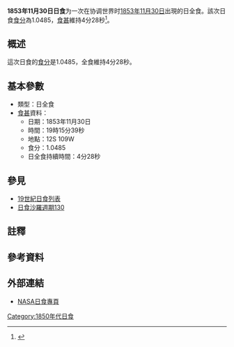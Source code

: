 {{Infobox Solar eclipse
| Year        = 1853
| Month       = 11
| Day         = 30
| Type        = 日全食
| Image       = SE1853Nov30T.png
| Image size  = 200px
| Image intro = 1853年11月30日日全食路徑圖
  <!--   日食資料   -->
| Gamma       = 0.1763
| Mag         = 1.0485
| Saros       = 130
| Saros total = 
| Saros seq   = 
  <!--     食甚     -->
| Duration    = 4分28秒
| Location    = 
| Coords      = 
| Width       = 164公里
  <!--   開始時間   -->
| Partial     = 
| Start type  = 
| Centre      = 
| Greatest    = 19:15:39
  <!--     倒數     -->
| hour        = 19
| minute      = 15
| second      = 39
| Duration_s  = 
}}
'''1853年11月30日日食'''为一次在协调世界时[[1853年|1853年]][[11月30日|11月30日]]出現的日全食。該次日食[[食分|食分]]為1.0485，[[食甚|食甚]]維持4分28秒<ref name="nasa_catalog_list">{{cite web |url=http://eclipse.gsfc.nasa.gov/SEcat5/SE1801-1900.html |title=Catalog of Solar Eclipses: 1801 to 1900 |language=en |publisher=[[NASA|NASA]] |accessdate=2009-07-26 |archiveurl=https://web.archive.org/web/20150112204733/http://eclipse.gsfc.nasa.gov/SEcat5/SE1801-1900.html |archivedate=2015-01-12 |deadurl=no }}</ref>。

== 概述 ==
這次日食的[[食分|食分]]是1.0485，全食維持4分28秒。

== 基本參數 ==
{{NoteUTC}}
* 類型：日全食
*[[食甚|食甚]]資料：
** 日期：1853年11月30日
** 時間：19時15分39秒 
** 地點：12S 109W
** 食分：1.0485
** 日全食持續時間：4分28秒

== 參見 ==
{{日食主題}}
* [[19世紀日食列表|19世紀日食列表]]
* [[日食沙羅週期130|日食沙羅週期130]]

== 註釋 ==
{{NoteFoot}}

== 參考資料 ==
{{reflist}}

== 外部連結 ==
* [http://eclipse.gsfc.nasa.gov/solar.html NASA日食專頁]{{Wayback|url=http://eclipse.gsfc.nasa.gov/solar.html |date=20190108200537 }}{{en icon}}

{{日食}}

[[Category:1850年代日食|Category:1850年代日食]]


{{Eclipse-stub}}